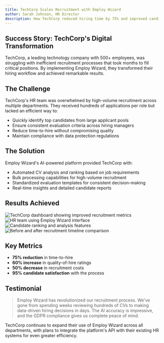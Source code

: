 ```yaml
---
title: TechCorp Scales Recruitment with Employ Wizard
author: Sarah Johnson, HR Director
description: How TechCorp reduced hiring time by 75% and improved candidate quality using Employ Wizard's AI-powered platform
---
```


## Success Story: TechCorp's Digital Transformation

TechCorp, a leading technology company with 500+ employees, was struggling with inefficient recruitment processes that took months to fill critical positions. By implementing Employ Wizard, they transformed their hiring workflow and achieved remarkable results.


<BreakoutImage src="/projects/project-image-1.png" />

## The Challenge

TechCorp's HR team was overwhelmed by high-volume recruitment across multiple departments. They received hundreds of applications per role but lacked an efficient way to:
- Quickly identify top candidates from large applicant pools
- Ensure consistent evaluation criteria across hiring managers
- Reduce time-to-hire without compromising quality
- Maintain compliance with data protection regulations

## The Solution

Employ Wizard's AI-powered platform provided TechCorp with:
- Automated CV analysis and ranking based on job requirements
- Bulk processing capabilities for high-volume recruitment
- Standardized evaluation templates for consistent decision-making
- Real-time insights and detailed candidate reports

## Results Achieved

<div class="grid grid-cols-1 gap-4 md:grid-cols-2">
  <Image
    src="/projects/project-image-1.png"
    alt="TechCorp dashboard showing improved recruitment metrics"
    width={1200}
    height={600}
    class="h-[250px] w-full rounded-lg object-cover"
  />
  <Image
    src="/projects/project-image-2.png"
    alt="HR team using Employ Wizard interface"
    width={1200}
    height={600}
    class="h-[250px] w-full rounded-lg object-cover"
  />
  <Image
    src="/projects/project-image-3.png"
    alt="Candidate ranking and analysis features"
    width={1200}
    height={600}
    class="h-[250px] w-full rounded-lg object-cover"
  />
  <Image
    src="/projects/project-image-4.png"
    alt="Before and after recruitment timeline comparison"
    width={1200}
    height={600}
    class="h-[250px] w-full rounded-lg object-cover"
  />
</div>

## Key Metrics
- **75% reduction** in time-to-hire
- **60% increase** in quality-of-hire ratings
- **50% decrease** in recruitment costs
- **95% candidate satisfaction** with the process

## Testimonial

<BlockQuote author="Sarah Johnson, HR Director at TechCorp">
  Employ Wizard has revolutionized our recruitment process. We've gone from spending weeks reviewing hundreds of CVs to making data-driven hiring decisions in days. The AI accuracy is impressive, and the GDPR compliance gives us complete peace of mind.
</BlockQuote>

<BreakoutImage src="/projects/project-image-2.png" />

TechCorp continues to expand their use of Employ Wizard across all departments, with plans to integrate the platform's API with their existing HR systems for even greater efficiency.
